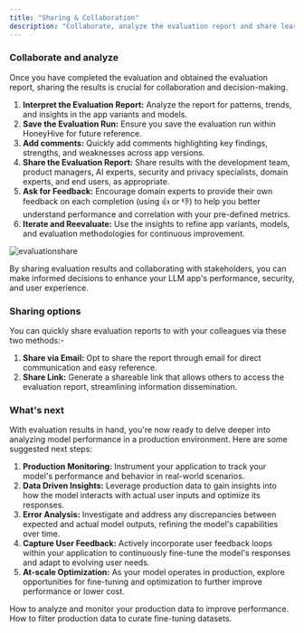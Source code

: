 ```yaml
---
title: "Sharing & Collaboration"
description: "Collaborate, analyze the evaluation report and share learnings with your team."
---
```

### Collaborate and analyze

Once you have completed the evaluation and obtained the evaluation report, sharing the results is crucial for collaboration and decision-making.

1. **Interpret the Evaluation Report:** Analyze the report for patterns, trends, and insights in the app variants and models.
2. **Save the Evaluation Run:** Ensure you save the evaluation run within HoneyHive for future reference.
3. **Add comments:** Quickly add comments highlighting key findings, strengths, and weaknesses across app versions.
4. **Share the Evaluation Report:** Share results with the development team, product managers, AI experts, security and privacy specialists, domain experts, and end users, as appropriate.
5. **Ask for Feedback:** Encourage domain experts to provide their own feedback on each completion (using 👍 or 👎) to help you better understand performance and correlation with your pre-defined metrics.
6. **Iterate and Reevaluate:** Use the insights to refine app variants, models, and evaluation methodologies for continuous improvement.

![evaluationshare](/images/evaluationshare.png)

By sharing evaluation results and collaborating with stakeholders, you can make informed decisions to enhance your LLM app's performance, security, and user experience.

### Sharing options

You can quickly share evaluation reports to with your colleagues via these two methods:-

1. **Share via Email:** Opt to share the report through email for direct communication and easy reference.
2. **Share Link:** Generate a shareable link that allows others to access the evaluation report, streamlining information dissemination.

### What's next

With evaluation results in hand, you're now ready to delve deeper into analyzing model performance in a production environment. Here are some suggested next steps:

1. **Production Monitoring:** Instrument your application to track your model's performance and behavior in real-world scenarios.
2. **Data Driven Insights:** Leverage production data to gain insights into how the model interacts with actual user inputs and optimize its responses.
3. **Error Analysis:** Investigate and address any discrepancies between expected and actual model outputs, refining the model's capabilities over time.
4. **Capture User Feedback:** Actively incorporate user feedback loops within your application to continuously fine-tune the model's responses and adapt to evolving user needs.
5. **At-scale Optimization:** As your model operates in production, explore opportunities for fine-tuning and optimization to further improve performance or lower cost.

<CardGroup>
  <Card title="Monitoring Production Data" icon="chart-mixed" href="/monitoring">
    How to analyze and monitor your production data to improve performance.
  </Card>
  <Card title="Fine-tuning Custom Models" icon="bolt" href="/metrics-guardrails">
    How to filter production data to curate fine-tuning datasets.
  </Card>
</CardGroup>

